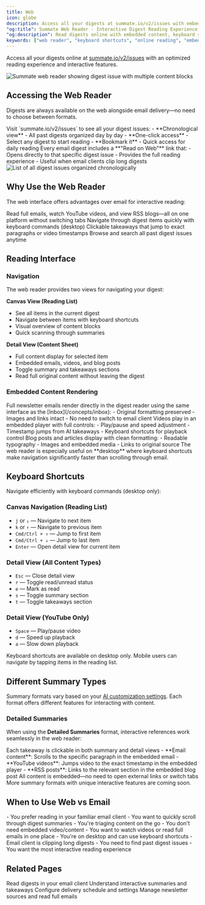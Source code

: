 ```yaml
---
title: Web
icon: globe
description: Access all your digests at summate.io/v2/issues with embedded content, keyboard shortcuts, and full history. Better than email for interactive newsletter reading with embedded videos and blogs.
"og:title": Summate Web Reader - Interactive Digest Reading Experience
"og:description": Read digests online with embedded content, keyboard shortcuts, and access to full history. Better experience than email for newsletters, YouTube, and blogs.
keywords: ["web reader", "keyboard shortcuts", "online reading", "embedded content", "digest history"]
---
```


Access all your digests online at [summate.io/v2/issues](https://summate.io/v2/issues) with an optimized reading experience and interactive features.

<Frame caption="Web reader displays your digest with embedded content and interactive navigation">
  <img src="/images/reading/web-reader.png" alt="Summate web reader showing digest issue with multiple content blocks" />
</Frame>

## Accessing the Web Reader

Digests are always available on the web alongside email delivery—no need to choose between formats.

<Tabs>
  <Tab title="Direct Access">
    Visit `summate.io/v2/issues` to see all your digest issues:
    - **Chronological view** - All past digests organized day by day
    - **One-click access** - Select any digest to start reading
    - **Bookmark it** - Quick access for daily reading
  </Tab>
  <Tab title="From Email">
    Every email digest includes a **"Read on Web"** link that:
    - Opens directly to that specific digest issue
    - Provides the full reading experience
    - Useful when email clients clip long digests
  </Tab>
</Tabs>

<Frame caption="Browse all your past digest issues organized by date">
  <img src="/images/reading/digest-issues-list.png" alt="List of all digest issues organized chronologically" />
</Frame>

## Why Use the Web Reader

The web interface offers advantages over email for interactive reading:

<CardGroup cols={2}>
  <Card title="Embedded Content" icon="window-restore">
    Read full emails, watch YouTube videos, and view RSS blogs—all on one platform without switching tabs
  </Card>
  <Card title="Keyboard Shortcuts" icon="keyboard">
    Navigate through digest items quickly with keyboard commands (desktop)
  </Card>
  <Card title="Interactive Features" icon="sparkles">
    Clickable takeaways that jump to exact paragraphs or video timestamps
  </Card>
  <Card title="Full History" icon="clock-rotate-left">
    Browse and search all past digest issues anytime
  </Card>
</CardGroup>

## Reading Interface

### Navigation

The web reader provides two views for navigating your digest:

**Canvas View (Reading List)**
- See all items in the current digest
- Navigate between items with keyboard shortcuts
- Visual overview of content blocks
- Quick scanning through summaries

**Detail View (Content Sheet)**
- Full content display for selected item
- Embedded emails, videos, and blog posts
- Toggle summary and takeaways sections
- Read full original content without leaving the digest

### Embedded Content Rendering

<Tabs>
  <Tab title="Email Content">
    Full newsletter emails render directly in the digest reader using the same interface as the [Inbox](/concepts/inbox):
    - Original formatting preserved
    - Images and links intact
    - No need to switch to email client
  </Tab>
  <Tab title="YouTube Videos">
    Videos play in an embedded player with full controls:
    - Play/pause and speed adjustment
    - Timestamp jumps from AI takeaways
    - Keyboard shortcuts for playback control
  </Tab>
  <Tab title="RSS Blogs">
    Blog posts and articles display with clean formatting:
    - Readable typography
    - Images and embedded media
    - Links to original source
  </Tab>
</Tabs>

<Tip>
The web reader is especially useful on **desktop** where keyboard shortcuts make navigation significantly faster than scrolling through email.
</Tip>

## Keyboard Shortcuts

Navigate efficiently with keyboard commands (desktop only):

### Canvas Navigation (Reading List)

- `j` or `↓` — Navigate to next item
- `k` or `↑` — Navigate to previous item
- `Cmd/Ctrl + ↑` — Jump to first item
- `Cmd/Ctrl + ↓` — Jump to last item
- `Enter` — Open detail view for current item

### Detail View (All Content Types)

- `Esc` — Close detail view
- `r` — Toggle read/unread status
- `e` — Mark as read
- `s` — Toggle summary section
- `t` — Toggle takeaways section

### Detail View (YouTube Only)

- `Space` — Play/pause video
- `d` — Speed up playback
- `a` — Slow down playback

<Info>
Keyboard shortcuts are available on desktop only. Mobile users can navigate by tapping items in the reading list.
</Info>

## Different Summary Types

Summary formats vary based on your [AI customization settings](/concepts/ai). Each format offers different features for interacting with content.

### Detailed Summaries

When using the **Detailed Summaries** format, interactive references work seamlessly in the web reader:

<Steps>
  <Step title="Click on key takeaways">
    Each takeaway is clickable in both summary and detail views
  </Step>
  <Step title="Jump to exact context">
    - **Email content**: Scrolls to the specific paragraph in the embedded email
    - **YouTube videos**: Jumps video to the exact timestamp in the embedded player
    - **RSS posts**: Links to the relevant section in the embedded blog post
  </Step>
  <Step title="Read or watch in place">
    All content is embedded—no need to open external links or switch tabs
  </Step>
</Steps>

<Info>
More summary formats with unique interactive features are coming soon.
</Info>

## When to Use Web vs Email

<Tabs>
  <Tab title="Use Email When...">
    - You prefer reading in your familiar email client
    - You want to quickly scroll through digest summaries
    - You're triaging content on the go
    - You don't need embedded video/content
  </Tab>
  <Tab title="Use Web When...">
    - You want to watch videos or read full emails in one place
    - You're on desktop and can use keyboard shortcuts
    - Email client is clipping long digests
    - You need to find past digest issues
    - You want the most interactive reading experience
  </Tab>
</Tabs>

## Related Pages

<CardGroup cols={2}>
  <Card title="Email Reading" icon="envelope" href="/reading/email">
    Read digests in your email client
  </Card>
  <Card title="AI Personalization" icon="sparkles" href="/concepts/ai">
    Understand interactive summaries and takeaways
  </Card>
  <Card title="Digests" icon="newspaper" href="/concepts/digests">
    Configure delivery schedule and settings
  </Card>
  <Card title="Inbox" icon="inbox" href="/concepts/inbox">
    Manage newsletter sources and read full emails
  </Card>
</CardGroup>
